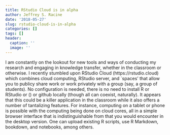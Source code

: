 ```yaml
---
title: RStudio Cloud is in alpha
author: Jeffrey S. Racine
date: '2018-05-27'
slug: rstudio-cloud-is-in-alpha
categories: []
tags: []
header:
  caption: ''
  image: ''
---
```


I am constantly on the lookout for new tools and ways of conducting my research and engaging in knowledge transfer, whether in the classroom or otherwise. I recently stumbled upon RStudio Cloud (https://rstudio.cloud) which combines cloud computing, RStudio server, and `spaces' that allow you to publicy share work or work privately with a group (say, a group of students). No configuration is needed, there is no need to install R or RStudio or \(\TeX\) or github locally (though all can coexist, naturally). It appears that this could be a killer application in the classroom while it also offers a number of tantalizing features. For instance, computing on a tablet or phone is possible with the computing being done on cloud cores, all in a simple browser interface that is indistinguishable from that you would encounter in the desktop version. One can upload existing R scripts, use R Markdown, bookdown, and notebooks, among others.